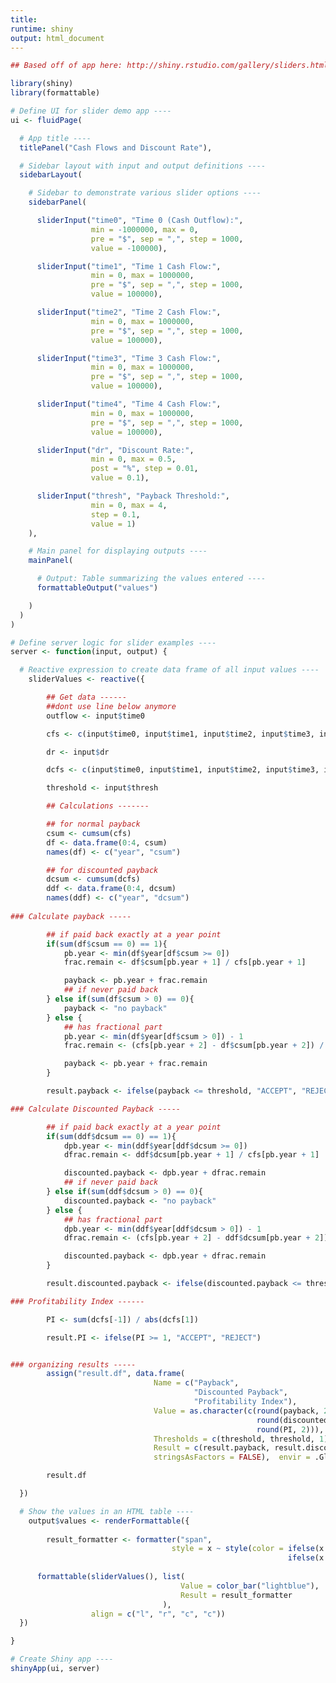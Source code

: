 ```yaml
---
title:
runtime: shiny
output: html_document
---
```


```r

## Based off of app here: http://shiny.rstudio.com/gallery/sliders.html

library(shiny)
library(formattable)

# Define UI for slider demo app ----
ui <- fluidPage(

  # App title ----
  titlePanel("Cash Flows and Discount Rate"),

  # Sidebar layout with input and output definitions ----
  sidebarLayout(

    # Sidebar to demonstrate various slider options ----
    sidebarPanel(

      sliderInput("time0", "Time 0 (Cash Outflow):",
                  min = -1000000, max = 0,
                  pre = "$", sep = ",", step = 1000,
                  value = -100000),

      sliderInput("time1", "Time 1 Cash Flow:",
                  min = 0, max = 1000000,
                  pre = "$", sep = ",", step = 1000,
                  value = 100000),

      sliderInput("time2", "Time 2 Cash Flow:",
                  min = 0, max = 1000000,
                  pre = "$", sep = ",", step = 1000,
                  value = 100000),

      sliderInput("time3", "Time 3 Cash Flow:",
                  min = 0, max = 1000000,
                  pre = "$", sep = ",", step = 1000,
                  value = 100000),

      sliderInput("time4", "Time 4 Cash Flow:",
                  min = 0, max = 1000000,
                  pre = "$", sep = ",", step = 1000,
                  value = 100000),

      sliderInput("dr", "Discount Rate:",
                  min = 0, max = 0.5,
                  post = "%", step = 0.01,
                  value = 0.1),

      sliderInput("thresh", "Payback Threshold:",
                  min = 0, max = 4,
                  step = 0.1,
                  value = 1)
    ),

    # Main panel for displaying outputs ----
    mainPanel(

      # Output: Table summarizing the values entered ----
      formattableOutput("values")

    )
  )
)

# Define server logic for slider examples ----
server <- function(input, output) {

  # Reactive expression to create data frame of all input values ----
    sliderValues <- reactive({

        ## Get data ------
        ##dont use line below anymore
        outflow <- input$time0

        cfs <- c(input$time0, input$time1, input$time2, input$time3, input$time4)

        dr <- input$dr

        dcfs <- c(input$time0, input$time1, input$time2, input$time3, input$time4) / (1 + dr)^(0:4)

        threshold <- input$thresh

        ## Calculations -------

        ## for normal payback
        csum <- cumsum(cfs)
        df <- data.frame(0:4, csum)
        names(df) <- c("year", "csum")

        ## for discounted payback
        dcsum <- cumsum(dcfs)
        ddf <- data.frame(0:4, dcsum)
        names(ddf) <- c("year", "dcsum")
        
### Calculate payback -----

        ## if paid back exactly at a year point 
        if(sum(df$csum == 0) == 1){
            pb.year <- min(df$year[df$csum >= 0])
            frac.remain <- df$csum[pb.year + 1] / cfs[pb.year + 1]

            payback <- pb.year + frac.remain
            ## if never paid back
        } else if(sum(df$csum > 0) == 0){
            payback <- "no payback"
        } else {
            ## has fractional part
            pb.year <- min(df$year[df$csum > 0]) - 1
            frac.remain <- (cfs[pb.year + 2] - df$csum[pb.year + 2]) / cfs[pb.year + 2]

            payback <- pb.year + frac.remain
        }

        result.payback <- ifelse(payback <= threshold, "ACCEPT", "REJECT")

### Calculate Discounted Payback -----

        ## if paid back exactly at a year point 
        if(sum(ddf$dcsum == 0) == 1){
            dpb.year <- min(ddf$year[ddf$dcsum >= 0])
            dfrac.remain <- ddf$dcsum[pb.year + 1] / cfs[pb.year + 1]

            discounted.payback <- dpb.year + dfrac.remain
            ## if never paid back
        } else if(sum(ddf$dcsum > 0) == 0){
            discounted.payback <- "no payback"
        } else {
            ## has fractional part
            dpb.year <- min(ddf$year[ddf$dcsum > 0]) - 1
            dfrac.remain <- (cfs[pb.year + 2] - ddf$dcsum[pb.year + 2]) / cfs[pb.year + 2]

            discounted.payback <- dpb.year + dfrac.remain
        }

        result.discounted.payback <- ifelse(discounted.payback <= threshold, "ACCEPT", "REJECT")

### Profitability Index ------

        PI <- sum(dcfs[-1]) / abs(dcfs[1])

        result.PI <- ifelse(PI >= 1, "ACCEPT", "REJECT")


### organizing results -----
        assign("result.df", data.frame(
                                Name = c("Payback",
                                         "Discounted Payback",
                                         "Profitability Index"),
                                Value = as.character(c(round(payback, 2),
                                                       round(discounted.payback, 2),
                                                       round(PI, 2))),
                                Thresholds = c(threshold, threshold, 1),
                                Result = c(result.payback, result.discounted.payback, result.PI),
                                stringsAsFactors = FALSE),  envir = .GlobalEnv)

        result.df

  })

  # Show the values in an HTML table ----
    output$values <- renderFormattable({
        
        result_formatter <- formatter("span",
                                    style = x ~ style(color = ifelse(x == "ACCEPT", "green", 
                                                              ifelse(x == "REJECT", "red", "black"))))
     
      formattable(sliderValues(), list(
                                      Value = color_bar("lightblue"),
                                      Result = result_formatter
                                  ),
                  align = c("l", "r", "c", "c"))
  })

}

# Create Shiny app ----
shinyApp(ui, server)

```
